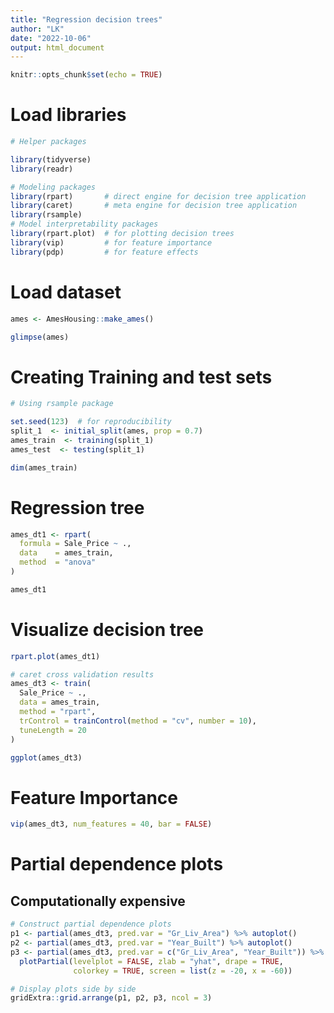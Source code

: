 ```yaml
---
title: "Regression decision trees"
author: "LK"
date: "2022-10-06"
output: html_document
---
```


```r
knitr::opts_chunk$set(echo = TRUE)
```

# Load libraries

```r

# Helper packages

library(tidyverse)
library(readr)

# Modeling packages
library(rpart)       # direct engine for decision tree application
library(caret)       # meta engine for decision tree application
library(rsample)
# Model interpretability packages
library(rpart.plot)  # for plotting decision trees
library(vip)         # for feature importance
library(pdp)         # for feature effects
```

# Load dataset

```r
ames <- AmesHousing::make_ames()

glimpse(ames)
```

# Creating Training and test sets

```r
# Using rsample package

set.seed(123)  # for reproducibility
split_1  <- initial_split(ames, prop = 0.7)
ames_train  <- training(split_1)
ames_test  <- testing(split_1)

dim(ames_train)
```
# Regression tree

```r
ames_dt1 <- rpart(
  formula = Sale_Price ~ .,
  data    = ames_train,
  method  = "anova"
)

ames_dt1
```

# Visualize decision tree

```r


rpart.plot(ames_dt1)
```



```r
# caret cross validation results
ames_dt3 <- train(
  Sale_Price ~ .,
  data = ames_train,
  method = "rpart",
  trControl = trainControl(method = "cv", number = 10),
  tuneLength = 20
)

ggplot(ames_dt3)
```

# Feature Importance

```r
vip(ames_dt3, num_features = 40, bar = FALSE)
```

# Partial dependence plots

## Computationally expensive

```r
# Construct partial dependence plots
p1 <- partial(ames_dt3, pred.var = "Gr_Liv_Area") %>% autoplot()
p2 <- partial(ames_dt3, pred.var = "Year_Built") %>% autoplot()
p3 <- partial(ames_dt3, pred.var = c("Gr_Liv_Area", "Year_Built")) %>% 
  plotPartial(levelplot = FALSE, zlab = "yhat", drape = TRUE, 
              colorkey = TRUE, screen = list(z = -20, x = -60))

# Display plots side by side
gridExtra::grid.arrange(p1, p2, p3, ncol = 3)
```

